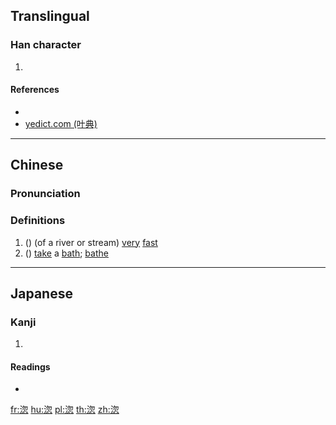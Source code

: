 {{character info/new}}
==Translingual==

===Han character===
{{Han char|rn=85|rad=水|as=08|sn=11|four=37132|canj=EPHP|ids=⿰氵忽}}

# {{defn|Han|sort=水08}}

====References====
* {{Han ref|kx=0632.070|dkj=17691|dj=1035.020|hdz=31657.020|uh=6DF4|ud=28148|bh=D5F5|bd=54773}}
* [http://yedict.com/htm/6D/6DF4.htm yedict.com (叶典)]

----

==Chinese==
{{zh-forms}}

===Pronunciation===
{{zh-pron
|m=hū
|c=fat1
|mc=y
|oc=y
|ma=
|cat=a,v
}}

===Definitions===
{{zh-hanzi}}

# ({{zh-only|淴泱}}) (of a river or stream) [[very]] [[fast]]
# ({{zh-only|淴浴}}) {{lb|zh|dialect}} [[take]] a [[bath]]; [[bathe]]

----

==Japanese==

===Kanji===
{{ja-kanji|grade=|rs=水08}}

# {{defn|lang=ja|sort=水08}}

====Readings====
* {{ja-readings|on=[[おつ]] (otsu), [[おち]] (ochi), [[こつ]] (kotsu), [[こち]] (kochi)|kun=}}

[[fr:淴]]
[[hu:淴]]
[[pl:淴]]
[[th:淴]]
[[zh:淴]]